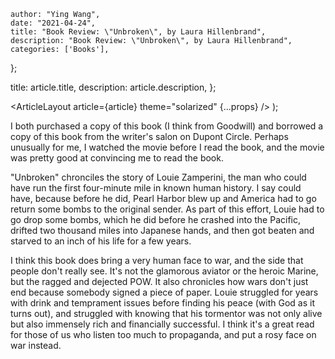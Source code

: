 
    author: "Ying Wang",
    date: "2021-04-24",
    title: "Book Review: \"Unbroken\", by Laura Hillenbrand",
    description: "Book Review: \"Unbroken\", by Laura Hillenbrand",
    categories: ['Books'],
};

  title: article.title,
  description: article.description,
};

  <ArticleLayout article={article} theme="solarized" {...props} />
);

I both purchased a copy of this book (I think from Goodwill) and borrowed a copy
of this book from the writer's salon on Dupont Circle. Perhaps unusually for me,
I watched the movie before I read the book, and the movie was pretty good at
convincing me to read the book.

"Unbroken" chronciles the story of Louie Zamperini, the man who could have run
the first four-minute mile in known human history. I say could have, because
before he did, Pearl Harbor blew up and America had to go return some bombs to
the original sender. As part of this effort, Louie had to go drop some bombs,
which he did before he crashed into the Pacific, drifted two thousand miles into
Japanese hands, and then got beaten and starved to an inch of his life for a few
years.

I think this book does bring a very human face to war, and the side that people
don't really see. It's not the glamorous aviator or the heroic Marine, but the
ragged and dejected POW. It also chronicles how wars don't just end because
somebody signed a piece of paper. Louie struggled for years with drink and
temprament issues before finding his peace (with God as it turns out), and
struggled with knowing that his tormentor was not only alive but also immensely
rich and financially successful. I think it's a great read for those of us who
listen too much to propaganda, and put a rosy face on war instead.
